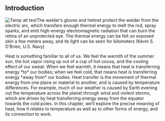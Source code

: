 ## Introduction
![Temp alt text](__MEDIA_URL__CNX_HSPhysics_11_00_Welder-25fb.jpg)<caption>The welder’s gloves and helmet protect the welder from the electric arc, which transfers enough thermal energy to melt the rod, spray sparks, and emit high-energy electromagnetic radiation that can burn the retina of an unprotected eye. The thermal energy can be felt on exposed skin a few meters away, and its light can be seen for kilometers (Kevin S. O’Brien, U.S. Navy)
</caption>
Heat is something familiar to all of us. We feel the warmth of the summer sun, the hot vapor rising up out of a cup of hot cocoa, and the cooling effect of our sweat. When we feel warmth, it means that heat is transferring energy *to* our bodies; when we feel cold, that means heat is transferring energy *away from* our bodies. Heat transfer is the movement of thermal energy from one place or material to another, and is caused by temperature differences. For example, much of our weather is caused by Earth evening out the temperature across the planet through wind and violent storms, which are driven by heat transferring energy away from the equator towards the cold poles. In this chapter, we’ll explore the precise meaning of heat, how it relates to temperature as well as to other forms of energy, and its connection to work.

